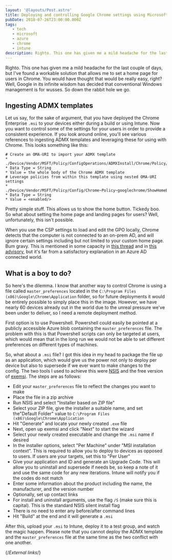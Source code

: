 ```yaml
---
layout: '@layouts/Post.astro'
title: Deploying and controlling Google Chrome settings using Microsoft Intune
pubDate: 2018-07-26T23:00:00.000Z
tags: 
   - tech
   - microsoft
   - azure
   - chrome
   - intune
description: Righto. This one has given me a mild headache for the last couple of days, but I've found a workable solution that allows me to set a home page for users in Chrome. You would have thought that would be really easy, right? Well, Google in its infinite wisdom has decided that conventional Windows management is for wusses. So down the rabbit hole we go.
---
```


Righto. This one has given me a mild headache for the last couple of days, but I've found a workable solution that allows me to set a home page for users in Chrome. You would have thought that would be really easy, right? Well, Google in its infinite wisdom has decided that conventional Windows management is for wusses. So down the rabbit hole we go.

## Ingesting ADMX templates

Let us say, for the sake of argument, that you have deployed the Chrome Enterprise `.msi` to your devices either during a build or using Intune. Now you want to control some of the settings for your users in order to provide a consistent experience. If you look around online, you'll see various references to ingesting ADMX templates and leveraging these for using with Chrome. This looks something like this:

```text
# Create an OMA-URI to import your ADMX template
* ./Device/Vendor/MSFT/Policy/ConfigOperations/ADMXInstall/Chrome/Policy/ChromeADMX}
* Data Type = String
* Value = the whole body of the Chrome ADMX template
# Leverage policies from within this template using nested OMA-URI settings
* ./Device/Vendor/MSFT/Policy/Config/Chrome~Policy~googlechrome/ShowHomeButton
* Data Type = String
* Value = <enabled/>
```

Pretty simple stuff. This allows us to show the home button. Tickedy boo. So what about setting the home page and landing pages for users? Well, unfortunately, this isn't possible.

When you use the CSP settings to load and edit the GPO locally, Chrome detects that the computer is not connected to an on-prem AD, and will ignore certain settings including but not limited to your custom home page. Bum gravy. This is mentioned in some capacity in [this thread][chromium-gp-bug] and in [this advisory][homepage-location], but it's far from a satisfactory explanation in an Azure AD connected world.

## What is a boy to do?

So here's the dilemma. I know that another way to control Chrome is using a file called `master_preferences` located in the `C:\Program Files (x86)\Google\Chrome\Application` folder, so for future deployments it would be entirely possible to simply place this in the image. However, we have nearly 60 devices already out in the world due to the unreal pressure we've been under to deliver, so I need a remote deployment method.

First option is to use Powershell. Powershell could easily be pointed at a publicly accessible Azure blob containing the `master_preferences` file. The problem with this is that Powershell scripts can only be targeted at users, which would mean that in the long run we would not be able to set different preferences on different types of machines.

So, what about a `.msi` file? I got this idea in my head to package the file up as an application, which would give us the power not only to deploy per device but also to supersede if we ever want to make changes to the config. The two tools I used to achieve this were [NSIS][nsis] and the free version of [exemsi][exemsi]. The steps are as follows:

- Edit your `master_preferences` file to reflect the changes you want to make
- Place the file in a zip archive
- Run NSIS and select "Installer based on ZIP file"
- Select your ZIP file, give the installer a suitable name, and set the"Default Folder" value to `C:\Program Files (x86)\Google\Chrome\Application`
- Hit "Generate" and locate your newly created `.exe` file
- Next, open up exemsi and click "Next" to start the wizard
- Select your newly created executable and change the `.msi` name if desired
- In the installer options, select "Per Machine" under "MSI installation context". This is required to allow you to deploy to devices as opposed to users. If users are your targets, set this to "Per User"
- Give your application and ID and generate an Upgrade Code. This will allow you to uninstall and supersede if needs be, so keep a note of it and use the same code for any new iterations. Intune will notify you if the codes do not match
- Enter some information about the product including the name, the manufacturer, and the version number
- Optionally, set up contact links
- For install and uninstall arguments, use the flag `/S` (make sure this is capital). This is the standard NSIS silent install flag
- There is no need to enter any before/after command lines
- Hit "Build" at the end and it will generate a `.msi`

After this, upload your `.msi` to Intune, deploy it to a test group, and watch the magic happen. Please note that you cannot deploy the ADMX template and the `master_preferences` file at the same time as the two conflict with one another.

{/*External links*/}

[chromium-gp-bug]: https://bugs.chromium.org/p/chromium/issues/detail?id=433112
[exemsi]: https://www.exemsi.com/download/
[homepage-location]: https://www.chromium.org/administrators/policy-list-3#HomepageLocation
[nsis]: http://nsis.sourceforge.net/Download

